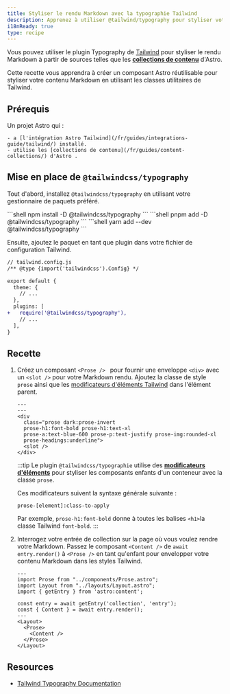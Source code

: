 ```yaml
---
title: Styliser le rendu Markdown avec la typographie Tailwind
description: Apprenez à utiliser @tailwind/typography pour styliser votre rendu Markdown.
i18nReady: true
type: recipe
---
```



Vous pouvez utiliser le plugin Typography de [Tailwind](https://tailwindcss.com) pour styliser le rendu Markdown à partir de sources telles que les [**collections de contenu**](/fr/guides/content-collections/) d'Astro.

Cette recette vous apprendra à créer un composant Astro réutilisable pour styliser votre contenu Markdown en utilisant les classes utilitaires de Tailwind.

## Prérequis

Un projet Astro qui :

	- a [l'intégration Astro Tailwind](/fr/guides/integrations-guide/tailwind/) installé.
	- utilise les [collections de contenu](/fr/guides/content-collections/) d'Astro .

## Mise en place de `@tailwindcss/typography`

Tout d'abord, installez `@tailwindcss/typography` en utilisant votre gestionnaire de paquets préféré.

<PackageManagerTabs>
 	<Fragment slot="npm">
	```shell 
	npm install -D @tailwindcss/typography
	```
	</Fragment>
  	<Fragment slot="pnpm">
	```shell 
	pnpm add -D @tailwindcss/typography
	```
	</Fragment>
  	<Fragment slot="yarn">
	```shell
	yarn add --dev @tailwindcss/typography
	```
	</Fragment>
</PackageManagerTabs>

Ensuite, ajoutez le paquet en tant que plugin dans votre fichier de configuration Tailwind.

```diff lang="js"
// tailwind.config.js
/** @type {import('tailwindcss').Config} */

export default {
  theme: {
    // ...
  },
  plugins: [
+   require('@tailwindcss/typography'),
    // ...
  ],
}
```

## Recette

1. Créez un composant `<Prose /> ` pour fournir une enveloppe `<div>` avec un `<slot />` pour votre Markdown rendu. Ajoutez la classe de style `prose` ainsi que les [modificateurs d'éléments Tailwind](https://tailwindcss.com/docs/typography-plugin#element-modifiers) dans l'élément parent.

    ```astro title="src/components/Prose.astro"
    ---
    ---
    <div 
      class="prose dark:prose-invert 
      prose-h1:font-bold prose-h1:text-xl 
      prose-a:text-blue-600 prose-p:text-justify prose-img:rounded-xl 
      prose-headings:underline">
      <slot />
    </div>
    ```
    :::tip
    Le plugin `@tailwindcss/typographie` utilise des [**modificateurs d'éléments**](https://tailwindcss.com/docs/typography-plugin#element-modifiers) pour styliser les composants enfants d'un conteneur avec la classe `prose`. 

    Ces modificateurs suivent la syntaxe générale suivante :

      ```
      prose-[element]:class-to-apply
      ``` 

    Par exemple, `prose-h1:font-bold` donne à toutes les balises `<h1>`la classe Tailwind `font-bold`.
    :::

2. Interrogez votre entrée de collection sur la page où vous voulez rendre votre Markdown. Passez le composant `<Content />` de `await entry.render()` à `<Prose />` en tant qu'enfant pour envelopper votre contenu Markdown dans les styles Tailwind.

    ```astro title="src/pages/index.astro"
    ---
    import Prose from "../components/Prose.astro";
    import Layout from "../layouts/Layout.astro";
    import { getEntry } from 'astro:content';

    const entry = await getEntry('collection', 'entry');
    const { Content } = await entry.render();
    ---
    <Layout>
      <Prose>
        <Content />
      </Prose>
    </Layout>
    ```

## Resources

- [Tailwind Typography Documentation](https://tailwindcss.com/docs/typography-plugin)
